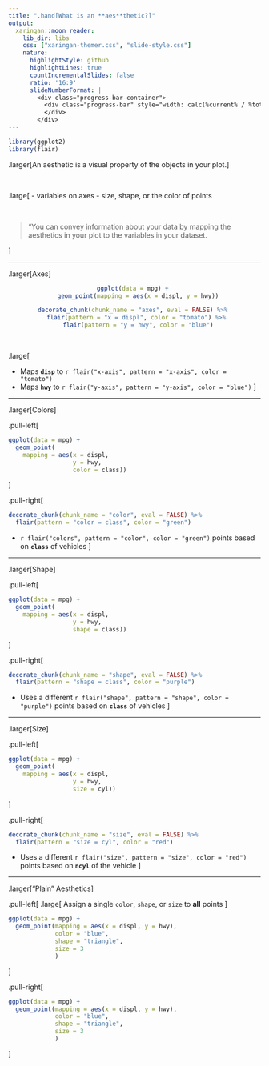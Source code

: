 ```yaml
---
title: ".hand[What is an **aes**thetic?]"
output:
  xaringan::moon_reader:
    lib_dir: libs
    css: ["xaringan-themer.css", "slide-style.css"]
    nature:
      highlightStyle: github
      highlightLines: true
      countIncrementalSlides: false
      ratio: '16:9'
      slideNumberFormat: |
        <div class="progress-bar-container">
          <div class="progress-bar" style="width: calc(%current% / %total% * 100%);">
          </div>
        </div>
---
```


```r
library(ggplot2)
library(flair)
```

.larger[An aesthetic is a visual property of the objects in your plot.]

</br>

.large[
- variables on axes 
- size, shape, or the color of points

</br>

>"You can convey information about your data by mapping the aesthetics in your
> plot to the variables in your dataset.

]

---

.larger[Axes]

<center>
```r
ggplot(data = mpg) + 
  geom_point(mapping = aes(x = displ, y = hwy))
```

```r
decorate_chunk(chunk_name = "axes", eval = FALSE) %>% 
  flair(pattern = "x = displ", color = "tomato") %>% 
  flair(pattern = "y = hwy", color = "blue")
```

</center>
</br> 

.large[

- Maps **`disp`** to `r flair("x-axis", pattern = "x-axis", color = "tomato")`
- Maps **`hwy`** to `r flair("y-axis", pattern = "y-axis", color = "blue")`
]

---

.larger[Colors]

.pull-left[
```r
ggplot(data = mpg) + 
  geom_point(
    mapping = aes(x = displ,
                  y = hwy,
                  color = class))
```
]

.pull-right[

```r
decorate_chunk(chunk_name = "color", eval = FALSE) %>% 
  flair(pattern = "color = class", color = "green")
```

- `r flair("colors", pattern = "color", color = "green")` points based on **`class`** of vehicles
]

---

.larger[Shape]

.pull-left[
```r
ggplot(data = mpg) + 
  geom_point(
    mapping = aes(x = displ,
                  y = hwy,
                  shape = class))
```
]

.pull-right[
```r
decorate_chunk(chunk_name = "shape", eval = FALSE) %>% 
  flair(pattern = "shape = class", color = "purple")
```

- Uses a different `r flair("shape", pattern = "shape", color = "purple")` points based on **`class`** of vehicles
]

---

.larger[Size]

.pull-left[
```r
ggplot(data = mpg) + 
  geom_point(
    mapping = aes(x = displ, 
                  y = hwy, 
                  size = cyl))
```
]

.pull-right[
```r
decorate_chunk(chunk_name = "size", eval = FALSE) %>% 
  flair(pattern = "size = cyl", color = "red")
```

- Uses a different `r flair("size", pattern = "size", color = "red")` points based on **`ncyl`** of the vehicle
]

---

.larger["Plain" Aesthetics]

.pull-left[
.large[
Assign a single `color`, `shape`, or `size` to **all** points 
]
```r
ggplot(data = mpg) + 
  geom_point(mapping = aes(x = displ, y = hwy), 
             color = "blue", 
             shape = "triangle",
             size = 3
             )
```
]

.pull-right[

```r
ggplot(data = mpg) + 
  geom_point(mapping = aes(x = displ, y = hwy), 
             color = "blue", 
             shape = "triangle",
             size = 3
             )
```
]
